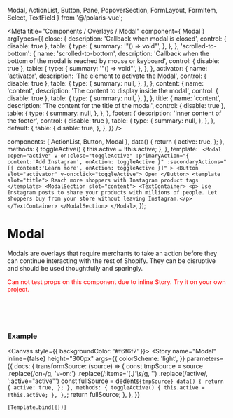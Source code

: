   Modal, ActionList, Button, Pane, PopoverSection, FormLayout, FormItem, Select, TextField
} from '@/polaris-vue';

<Meta
  title="Components / Overlays / Modal"
  component={ Modal }
  argTypes={{
    close: {
      description: 'Callback when modal is closed',
      control: { disable: true },
      table: {
        type: {
          summary: '"() => void"',
        },
      },
    },
    'scrolled-to-bottom': {
      name: 'scrolled-to-bottom',
      description: 'Callback when the bottom of the modal is reached by mouse or keyboard',
      control: { disable: true },
      table: {
        type: {
          summary: '"() => void"',
        },
      },
    },
    activator: {
      name: 'activator',
      description: 'The element to activate the Modal',
      control: { disable: true },
      table: {
        type: {
          summary: null,
        },
      },
    },
    content: {
      name: 'content',
      description: 'The content to display inside the modal',
      control: { disable: true },
      table: {
        type: {
          summary: null,
        },
      },
    },
    title: {
      name: 'content',
      description: 'The content for the title of the modal',
      control: { disable: true },
      table: {
        type: {
          summary: null,
        },
      },
    },
    footer: {
      description: 'Inner content of the footer',
      control: { disable: true },
      table: {
        type: {
          summary: null,
        },
      },
    },
    default: {
      table: {
        disable: true,
      },
    },
  }}
/>

  components: { ActionList, Button, Modal },
  data() {
    return {
      active: true,
    };
  },
  methods: {
    toggleActive() {
      this.active = !this.active;
    },
  },
  template: `
    <Modal
      :open="active"
      v-on:close="toggleActive"
      :primaryAction="{ content:'Add Instagram', onAction: toggleActive }"
      :secondaryActions="[{ content:'Learn more', onAction: toggleActive }]"
    >
      <Button slot="activator" v-on:click="toggleActive"> Open </Button>
      <template slot="title"> Reach more shoppers with Instagram product tags </template>
      <ModalSection slot="content">
        <TextContainer>
          <p> Use Instagram posts to share your products with millions of people. Let shoppers buy from your store without leaving Instagram.</p>
        </TextContainer>
      </ModalSection>
    </Modal>`,
});

# Modal

Modals are overlays that require merchants to take an action before they can continue interacting with the rest of Shopify. They can be disruptive and should be used thoughtfully and sparingly.

<font color="red"> Can not test props on this component due to inline Story. Try it on your own project. </font>

<br/><br/><br/>

### Example

<Canvas style={{ backgroundColor: '#f6f6f7' }}>
  <Story
    name="Modal"
    inline={false}
    height="300px"
    args={{
      colorScheme: 'light',
    }}
    parameters={{
      docs: {
        transformSource: (source) => {
          const tmpSource = source
            .replace(/on-/g, 'v-on:')
            .replace(/:items='(.*)'\s*/g, '')
            .replace(/active/, ':active="active"')
          const fullSource = dedent`
            ${tmpSource}
            data() {
              return {
                active: true,
              };
            },
            methods: {
              toggleActive() {
                this.active = !this.active;
              },
            },
          `;
          return fullSource;
        },
      },
    }}
  >
    {Template.bind({})}
  </Story>
</Canvas>

<ArgsTable story="Modal" />
